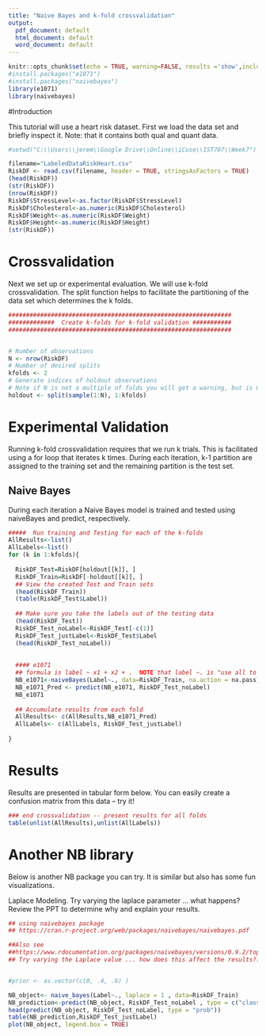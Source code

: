 ---
title: "Naive Bayes and k-fold crossvalidation"
output:
  pdf_document: default
  html_document: default
  word_document: default
---



```{r setup, include=FALSE}
knitr::opts_chunk$set(echo = TRUE, warning=FALSE, results ='show',include=TRUE,messages=FALSE)
#install.packages("e1071")
#install.packages("naivebayes")
library(e1071)
library(naivebayes)

```
#Introduction 

This tutorial will use a heart risk dataset. First we load the data set and briefly inspect it. Note: that it contains both qual and quant data.

```{r }
#setwd("C:\\Users\\jerem\\Google Drive\\Online\\iCuse\\IST707\\Week7")

filename="LabeledDataRiskHeart.csv"
RiskDF <- read.csv(filename, header = TRUE, stringsAsFactors = TRUE)
(head(RiskDF))
(str(RiskDF))
(nrow(RiskDF))
RiskDF$StressLevel<-as.factor(RiskDF$StressLevel)
RiskDF$Cholesterol<-as.numeric(RiskDF$Cholesterol)
RiskDF$Weight<-as.numeric(RiskDF$Weight)
RiskDF$Height<-as.numeric(RiskDF$Height)
(str(RiskDF))

```

# Crossvalidation

Next we set up or experimental evaluation. We will use k-fold crossvalidation. The split function helps to facilitate the partitioning of the data set which determines the k folds. 

```{r }

###############################################################
#############  Create k-folds for k-fold validation ###########
###############################################################


# Number of observations
N <- nrow(RiskDF)
# Number of desired splits
kfolds <- 2
# Generate indices of holdout observations
# Note if N is not a multiple of folds you will get a warning, but is OK.
holdout <- split(sample(1:N), 1:kfolds)
```


# Experimental Validation

Running k-fold crossvalidation requires that we run k trials. This is facilitated using a for loop that iterates k times. During each iteration,  k-1 partition are assigned to the training set and the remaining partition is the test set. 

## Naive Bayes

During each iteration a Naive Bayes model is trained and tested using naiveBayes and predict, respectively.

```{r }

#####  Run training and Testing for each of the k-folds
AllResults<-list()
AllLabels<-list()
for (k in 1:kfolds){
  
  RiskDF_Test=RiskDF[holdout[[k]], ]
  RiskDF_Train=RiskDF[-holdout[[k]], ]
  ## View the created Test and Train sets
  (head(RiskDF_Train))
  (table(RiskDF_Test$Label))
  
  ## Make sure you take the labels out of the testing data
  (head(RiskDF_Test))
  RiskDF_Test_noLabel<-RiskDF_Test[-c(1)]
  RiskDF_Test_justLabel<-RiskDF_Test$Label
  (head(RiskDF_Test_noLabel))
  
  
  #### e1071
  ## formula is label ~ x1 + x2 + .  NOTE that label ~. is "use all to create model"
  NB_e1071<-naiveBayes(Label~., data=RiskDF_Train, na.action = na.pass)
  NB_e1071_Pred <- predict(NB_e1071, RiskDF_Test_noLabel)
  NB_e1071
  
  ## Accumulate results from each fold
  AllResults<- c(AllResults,NB_e1071_Pred)
  AllLabels<- c(AllLabels, RiskDF_Test_justLabel)
  
}

```

# Results
Results are presented in tabular form below. You can easily create a confusion matrix from this data -- try it!

```{r }

### end crossvalidation -- present results for all folds   
table(unlist(AllResults),unlist(AllLabels))
```


# Another NB library

Below is another NB package you can try. It is similar but also has some fun visualizations.

Laplace Modeling. Try varying the laplace parameter ... what happens? Review the PPT to determine why and explain your results.

```{r}

## using naivebayes package
## https://cran.r-project.org/web/packages/naivebayes/naivebayes.pdf

##Also see
##https://www.rdocumentation.org/packages/naivebayes/versions/0.9.2/topics/naive_bayes
## Try varying the Laplace value ... how does this affect the results???


#prior <- as.vector(c(0, .4, .6) )

NB_object<- naive_bayes(Label~., laplace = 1 , data=RiskDF_Train)
NB_prediction<-predict(NB_object, RiskDF_Test_noLabel , type = c("class"))
head(predict(NB_object, RiskDF_Test_noLabel, type = "prob"))
table(NB_prediction,RiskDF_Test_justLabel)
plot(NB_object, legend.box = TRUE)
```


